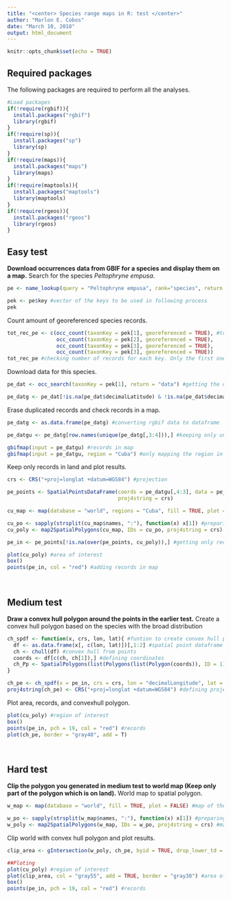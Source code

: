 ```yaml
---
title: "<center> Species range maps in R: test </center>"
author: "Marlon E. Cobos"
date: "March 10, 2018"
output: html_document
---
```


```r
knitr::opts_chunk$set(echo = TRUE)
```

## Required packages

The following packages are required to perform all the analyses.

```r
#Load packages
if(!require(rgbif)){
  install.packages("rgbif")
  library(rgbif)
}
if(!require(sp)){
  install.packages("sp")
  library(sp)
}
if(!require(maps)){
  install.packages("maps")
  library(maps)
}
if(!require(maptools)){
  install.packages("maptools")
  library(maptools)
}
if(!require(rgeos)){
  install.packages("rgeos")
  library(rgeos)
}
```

## Easy test

**Download occurrences data from GBIF for a species and display them on a map.**
Search for the species *Peltophryne empusa*.

```r
pe <- name_lookup(query = "Peltophryne empusa", rank="species", return = "data") #data frame with information of the species

pek <- pe$key #vector of the keys to be used in following process
pek
```

Count amount of georeferenced species records.

```r
tot_rec_pe <- c(occ_count(taxonKey = pek[1], georeferenced = TRUE), #total number of records for this species using all keys
                occ_count(taxonKey = pek[2], georeferenced = TRUE),
                occ_count(taxonKey = pek[3], georeferenced = TRUE),
                occ_count(taxonKey = pek[3], georeferenced = TRUE))
tot_rec_pe #checking number of records for each key. Only the first one is useful
```

Download data for this species.

```r
pe_dat <- occ_search(taxonKey = pek[1], return = "data") #getting the data from GBIF

pe_datg <- pe_dat[!is.na(pe_dat$decimalLatitude) & !is.na(pe_dat$decimalLongitude),] #keeping only georeferenced records
```

Erase duplicated records and check records in a map.

```r
pe_datg <- as.data.frame(pe_datg) #converting rgbif data to dataframe

pe_datgu <- pe_datg[row.names(unique(pe_datg[,3:4])),] #keeping only unique records

gbifmap(input = pe_datgu) #records in map
gbifmap(input = pe_datgu, region = "Cuba") #only mapping the region in wich the species actually is
```

Keep only records in land and plot results.

```r
crs <- CRS("+proj=longlat +datum=WGS84") #projection

pe_points <- SpatialPointsDataFrame(coords = pe_datgu[,4:3], data = pe_datgu, #converting dataframe in spatialpointdataframe 
                                    proj4string = crs)

cu_map <- map(database = "world", regions = "Cuba", fill = TRUE, plot = FALSE) #map of Cuba

cu_po <- sapply(strsplit(cu_map$names, ":"), function(x) x[1]) #preparing data to create polygon
cu_poly <- map2SpatialPolygons(cu_map, IDs = cu_po, proj4string = crs) #map to polygon

pe_in <- pe_points[!is.na(over(pe_points, cu_poly)),] #getting only records in land

plot(cu_poly) #area of interest
box()
points(pe_in, col = "red") #adding records in map
```

<br>

## Medium test

**Draw a convex hull polygon around the points in the earlier test.**
Create a convex hull polygon based on the species with the broad distribution

```r
ch_spdf <- function(x, crs, lon, lat){ #funtion to create convex hull polygon
  df <- as.data.frame(x[, c(lon, lat)])[,1:2] #spatial point dataframe to data frame keeping only coordinates
  ch <- chull(df) #convex hull from points
  coords <- df[c(ch, ch[1]),] #defining coordinates
  ch_Pp <- SpatialPolygons(list(Polygons(list(Polygon(coords)), ID = 1))) #transformation of C_hull into a polygon
}

ch_pe <- ch_spdf(x = pe_in, crs = crs, lon = "decimalLongitude", lat = "decimalLatitude") #creating convexhull polygon
proj4string(ch_pe) <- CRS("+proj=longlat +datum=WGS84") #defining projection
```

Plot area, records, and convexhull polygon.

```r
plot(cu_poly) #region of interest
box()
points(pe_in, pch = 19, col = "red") #records
plot(ch_pe, border = "gray40", add = T)
```

<br>

## Hard test

**Clip the polygon you generated in medium test to world map (Keep only part of the polygon which is on land).**
World map to spatial polygon.

```r
w_map <- map(database = "world", fill = TRUE, plot = FALSE) #map of the world

w_po <- sapply(strsplit(w_map$names, ":"), function(x) x[1]) #preparing data to create polygon
w_poly <- map2SpatialPolygons(w_map, IDs = w_po, proj4string = crs) #map to polygon
```

Clip world with convex hull polygon and plot results.

```r
clip_area <- gIntersection(w_poly, ch_pe, byid = TRUE, drop_lower_td = TRUE)

##Ploting
plot(cu_poly) #region of interest
plot(clip_area, col = "gray55", add = TRUE, border = "gray30") #area of interest clipped with convexhull
box()
points(pe_in, pch = 19, col = "red") #records
```

